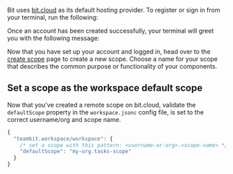 
Bit uses [bit.cloud](https://bit.cloud) as its default hosting provider. To register or sign in from your terminal, run the following:

<LoginExample />

Once an account has been created successfully, your terminal will greet you with the following message:

<LoginOutput />

Now that you have set up your account and logged in, head over to the [create scope](https://bit.cloud/~create-scope) page to create a new scope.
Choose a name for your scope that describes the common purpose or functionality of your components.

## Set a scope as the workspace default scope

Now that you've created a remote scope on bit.cloud, validate the `defaultScope` property in the `workspace.jsonc` config file, is set to the correct username/org and scope name.

```js
{
  "teambit.workspace/workspace": {
    /* set a scope with this pattern: <username-or-org>.<scope-name> */
    "defaultScope": "my-org.tasks-scope"
  }
}
```

